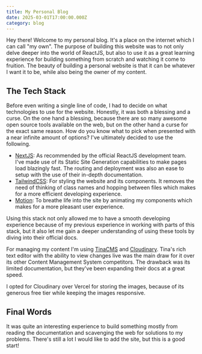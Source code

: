 ```yaml
---
title: My Personal Blog
date: 2025-03-01T17:00:00.000Z
category: blog
---
```


Hey there! Welcome to my personal blog. It's a place on the internet which I can call "my own". The purpose of building this website was to not only delve deeper into the world of ReactJS, but also to use it as a great learning experience for building something from scratch and watching it come to fruition. The beauty of building a personal website is that it can be whatever I want it to be, while also being the owner of my content.

## The Tech Stack

Before even writing a single line of code, I had to decide on what technologies to use for the website. Honestly, it was both a blessing and a curse. On the one hand a blessing, because there are so many awesome open source tools available on the web, but on the other hand a curse for the exact same reason. How do you know what to pick when presented with a near infinite amount of options? I've ultimately decided to use the following.

* [NextJS](https://nextjs.org/): As recommended by the official ReactJS development team. I've made use of its Static Site Generation capabilities to make pages load blazingly fast. The routing and deployment was also an ease to setup with the use of their in-depth documentation.
* [TailwindCSS](https://tailwindcss.com/): For styling the website and its components. It removes the need of thinking of class names and hopping between files which makes for a more efficient developing experience.
* [Motion](https://motion.dev/): To breathe life into the site by animating my components which makes for a more pleasant user experience.

Using this stack not only allowed me to have a smooth developing experience because of my previous experience in working with parts of this stack, but it also let me gain a deeper understanding of using these tools by diving into their official docs.

For managing my content I'm using [TinaCMS](https://tina.io/) and [Cloudinary](https://cloudinary.com/). Tina's rich text editor with the ability to view changes live was the main draw for it over its other Content Management System competitors. The drawback was its limited documentation, but they've been expanding their docs at a great speed.

<BlogImage image="https://res.cloudinary.com/di81zcvbz/image/upload/v1749311286/Live_Preview_TinaCMS_bjmb5j.gif" alt="editor" caption="TinaCMS' live preview in action" />

I opted for Cloudinary over Vercel for storing the images, because of its generous free tier while keeping the images responsive.

## Final Words

It was quite an interesting experience to build something mostly from reading the documentation and scavenging the web for solutions to my problems. There's still a lot I would like to add the site, but this is a good start!
